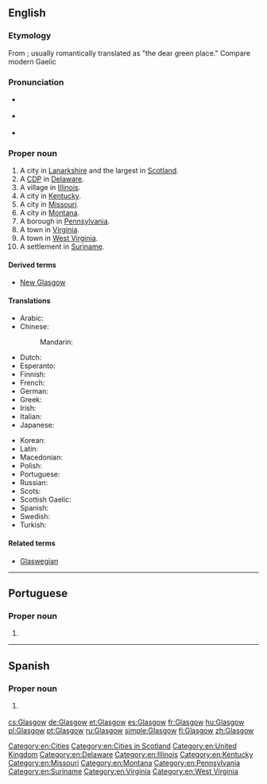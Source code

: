 ==English==

===Etymology===
From {{etyl|cel-bry-pro|en}} {{m|cel-bry-pro|*glas cu||green hollow}}; usually romantically translated as "the dear green place." Compare modern Gaelic {{m|gd|Glaschu|}}

===Pronunciation===
* {{a|UK}} {{IPA|/ˈɡlɑːzɡəʊ/|/ˈɡlæz.ɡəʊ/|lang=en}}
* {{a|US}} {{IPA|/ˈɡlæz.ɡoʊ/|/ˈglæz.gaʊ/|lang=en}}
* {{a|Scotland}} {{IPA|/ˈɡlaz.ɡo/|lang=en}}
{{rfp|local and general Scottish required|lang=en}}

===Proper noun===
{{wikipedia}}
{{en-proper noun}}

# A city in [[Lanarkshire]] and the largest in [[Scotland]].
# A [[CDP]] in [[Delaware]].
# A village in [[Illinois]].
# A city in [[Kentucky]].
# A city in [[Missouri]].
# A city in [[Montana]].
# A borough in [[Pennsylvania]].
# A town in [[Virginia]].
# A town in [[West Virginia]].
# A settlement in [[Suriname]].

====Derived terms====
* [[New Glasgow]]

====Translations====
{{trans-top|the city Glasgow}}
* Arabic: {{t|ar|غْلَاسْكُو|m}}
* Chinese:
*: Mandarin: {{t+|cmn|格拉斯哥|tr=Gélāsīgē|sc=Hani}}
* Dutch: {{t|nl|Glasgow}}
* Esperanto: {{t|eo|Glasgovo}}
* Finnish: {{t+|fi|Glasgow}}
* French: {{t+|fr|Glasgow|m}}
* German: {{t+|de|Glasgow|n}}
* Greek: {{t+|el|Γλασκώβη}}
* Irish: {{t|ga|Glaschú|m}}
* Italian: {{t|it|Glasgow}}
* Japanese: {{t|ja|グラスゴー|tr=Gurasugō}}
{{trans-mid}}
* Korean: {{t|ko|글래스고|tr=Geullaeseugo|sc=Kore}}
* Latin: {{t|la|Glasgovia}}
* Macedonian: {{t|mk|Глазгов|tr=Glázgov}}
* Polish: {{t+|pl|Glasgow|n}}
* Portuguese: {{t+|pt|Glasgow}}
* Russian: {{t|ru|Гла́зго|m}}
* Scots: {{t|sco|Glesca}}
* Scottish Gaelic: {{t|gd|Glaschu}}
* Spanish: {{t+|es|Glasgow}}
* Swedish: {{t|sv|Glasgow}}
* Turkish: {{t|tr|Glasgow}}
{{trans-bottom}}

====Related terms====
* [[Glaswegian]]

[[Category:en:Cities]]
[[Category:en:Cities in Scotland]]
[[Category:en:United Kingdom]]
[[Category:en:Delaware]]
[[Category:en:Illinois]]
[[Category:en:Kentucky]]
[[Category:en:Missouri]]
[[Category:en:Montana]]
[[Category:en:Pennsylvania]]
[[Category:en:Suriname]]
[[Category:en:Virginia]]
[[Category:en:West Virginia]]

----

==Portuguese==

===Proper noun===
{{pt-proper noun|f}}

# {{place|pt|city|c/Scotland|t1=Glasgow}}

----

==Spanish==
{{wikipedia|lang=es}}

===Proper noun===
{{es-proper noun}}

# {{l|en|Glasgow}} {{gloss|the city Glasgow}}

[[cs:Glasgow]]
[[de:Glasgow]]
[[et:Glasgow]]
[[es:Glasgow]]
[[fr:Glasgow]]
[[hu:Glasgow]]
[[pl:Glasgow]]
[[pt:Glasgow]]
[[ru:Glasgow]]
[[simple:Glasgow]]
[[fi:Glasgow]]
[[zh:Glasgow]]